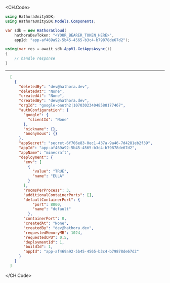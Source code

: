 
<CH.Code>
```csharp GetApps.cs
using HathoraUnitySDK;
using HathoraUnitySDK.Models.Components;

var sdk = new HathoraCloud(
    hathoraDevToken: "<YOUR_BEARER_TOKEN_HERE>",
    appId: "app-af469a92-5b45-4565-b3c4-b79878de67d2");

using(var res = await sdk.AppV1.GetAppsAsync())
{
    // handle response
}
```
---

```json Example Response
  [
    {
      "deletedBy": "dev@hathora.dev",
      "deletedAt": "None",
      "createdAt": "None",
      "createdBy": "dev@hathora.dev",
      "orgId": "google-oauth2|107030234048588177467",
      "authConfiguration": {
        "google": {
          "clientId": "None"
        },
        "nickname": {},
        "anonymous": {}
      },
      "appSecret": "secret-6f706e83-0ec1-437a-9a46-7d4281eb2f39",
      "appId": "app-af469a92-5b45-4565-b3c4-b79878de67d2",
      "appName": "minecraft",
      "deployment": {
        "env": [
          {
            "value": "TRUE",
            "name": "EULA"
          }
        ],
        "roomsPerProcess": 3,
        "additionalContainerPorts": [],
        "defaultContainerPort": {
            "port": 8000,
            "name": "default"
          },
        "containerPort": 0,
        "createdAt": "None",
        "createdBy": "dev@hathora.dev",
        "requestedMemoryMB": 1024,
        "requestedCPU": 0.5,
        "deploymentId": 1,
        "buildId": 1,
        "appId": "app-af469a92-5b45-4565-b3c4-b79878de67d2"
      }
    }
  ]
```
</CH.Code>
